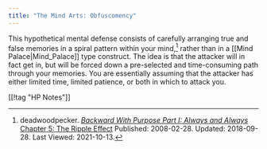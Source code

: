 ```yaml
---
title: "The Mind Arts: Obfuscomency"
---
```


This hypothetical mental defense consists of carefully arranging true and false
memories in a spiral pattern within your mind,[^211013-1] rather than in a
[[Mind Palace|Mind_Palace]] type construct.  The idea is that the attacker will
in fact get in, but will be forced down a pre-selected and time-consuming path
through your memories.  You are essentially assuming that the attacker has
either limited time, limited patience, or both in which to attack you.  

[^211013-1]: deadwoodpecker.
    _[Backward With Purpose Part I: Always and
    Always](https://www.fanfiction.net/s/4101650)_
    [Chapter 5: The Ripple
    Effect](https://www.fanfiction.net/s/4101650/5/Backward-With-Purpose-Part-I-Always-and-Always)
    Published: 2008-02-28. Updated: 2018-09-28. Last Viewed: 2021-10-13.

[[!tag "HP Notes"]]
